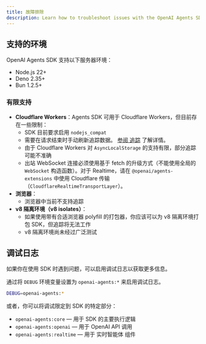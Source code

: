 ```yaml
---
title: 故障排除
description: Learn how to troubleshoot issues with the OpenAI Agents SDK.
---
```


## 支持的环境

OpenAI Agents SDK 支持以下服务器环境：

- Node.js 22+
- Deno 2.35+
- Bun 1.2.5+

### 有限支持

- **Cloudflare Workers**：Agents SDK 可用于 Cloudflare Workers，但目前存在一些限制：
  - SDK 目前要求启用 `nodejs_compat`
  - 需要在请求结束时手动刷新追踪数据。 [参阅 追踪](/openai-agents-js/zh/guides/tracing#export-loop-lifecycle) 了解详情。
  - 由于 Cloudflare Workers 对 `AsyncLocalStorage` 的支持有限，部分追踪可能不准确
  - 出站 WebSocket 连接必须使用基于 fetch 的升级方式（不能使用全局的 `WebSocket` 构造函数）。对于 Realtime，请在 `@openai/agents-extensions` 中使用 Cloudflare 传输（`CloudflareRealtimeTransportLayer`）。
- **浏览器**：
  - 浏览器中当前不支持追踪
- **v8 隔离环境（v8 isolates）**：
  - 如果使用带有合适浏览器 polyfill 的打包器，你应该可以为 v8 隔离环境打包 SDK，但追踪将无法工作
  - v8 隔离环境尚未经过广泛测试

## 调试日志

如果你在使用 SDK 时遇到问题，可以启用调试日志以获取更多信息。

通过将 `DEBUG` 环境变量设置为 `openai-agents:*` 来启用调试日志。

```bash
DEBUG=openai-agents:*
```

或者，你可以将调试限定到 SDK 的特定部分：

- `openai-agents:core` — 用于 SDK 的主要执行逻辑
- `openai-agents:openai` — 用于 OpenAI API 调用
- `openai-agents:realtime` — 用于 实时智能体 组件
